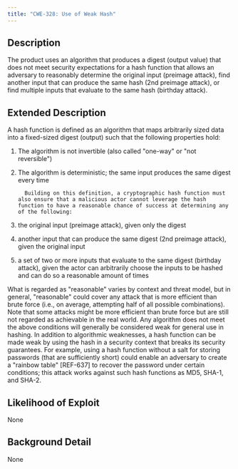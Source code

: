```yaml
---
title: "CWE-328: Use of Weak Hash"
---
```


## Description
The product uses an algorithm that produces a digest (output value) that does not meet security expectations for a hash function that allows an adversary to reasonably determine the original input (preimage attack), find another input that can produce the same hash (2nd preimage attack), or find multiple inputs that evaluate to the same hash (birthday attack).

## Extended Description

A hash function is defined as an algorithm that maps arbitrarily sized data into a fixed-sized digest (output) such that the following properties hold:

1. The algorithm is not invertible (also called "one-way" or "not reversible")
2. The algorithm is deterministic; the same input produces the same digest every time


	     Building on this definition, a cryptographic hash function must also ensure that a malicious actor cannot leverage the hash function to have a reasonable chance of success at determining any of the following:

1. the original input (preimage attack), given only the digest
2. another input that can produce the same digest (2nd preimage attack), given the original input
3. a set of two or more inputs that evaluate to the same digest (birthday attack), given the actor can arbitrarily choose the inputs to be hashed and can do so a reasonable amount of times

What is regarded as "reasonable" varies by context and threat model, but in general, "reasonable" could cover any attack that is more efficient than brute force (i.e., on average, attempting half of all possible combinations). Note that some attacks might be more efficient than brute force but are still not regarded as achievable in the real world.
Any algorithm does not meet the above conditions will generally be considered weak for general use in hashing.
In addition to algorithmic weaknesses, a hash function can be made weak by using the hash in a security context that breaks its security guarantees. For example, using a hash function without a salt for storing passwords (that are sufficiently short) could enable an adversary to create a "rainbow table" [REF-637] to recover the password under certain conditions; this attack works against such hash functions as MD5, SHA-1, and SHA-2.


## Likelihood of Exploit
None

## Background Detail
None
        